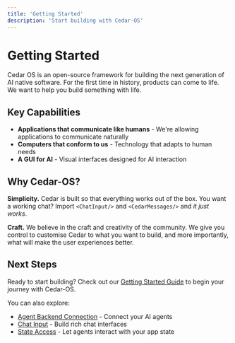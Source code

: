 ```yaml
---
title: 'Getting Started'
description: 'Start building with Cedar-OS'
---
```


# Getting Started

Cedar OS is an open-source framework for building the next generation of AI native software. For the first time in history, products can come to life. We want to help you build something with life.

## Key Capabilities

- **Applications that communicate like humans** - We're allowing applications to communicate naturally
- **Computers that conform to us** - Technology that adapts to human needs
- **A GUI for AI** - Visual interfaces designed for AI interaction

## Why Cedar-OS?

**Simplicity.** Cedar is built so that everything works out of the box. You want a working chat? Import `<ChatInput/>` and `<CedarMessages/>` and _it just works_.

**Craft.** We believe in the craft and creativity of the community. We give you control to customise Cedar to what you want to build, and more importantly, what will make the user experiences better.

## Next Steps

Ready to start building? Check out our [Getting Started Guide](/getting-started/overview) to begin your journey with Cedar-OS.

You can also explore:

- [Agent Backend Connection](/getting-started/agent-backend-connection/overview) - Connect your AI agents
- [Chat Input](/getting-started/chat-input/overview) - Build rich chat interfaces
- [State Access](/getting-started/state-access/overview) - Let agents interact with your app state

